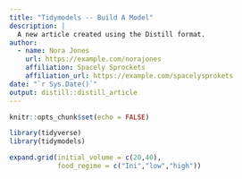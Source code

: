 ```yaml
---
title: "Tidymodels -- Build A Model"
description: |
  A new article created using the Distill format.
author:
  - name: Nora Jones 
    url: https://example.com/norajones
    affiliation: Spacely Sprockets
    affiliation_url: https://example.com/spacelysprokets
date: "`r Sys.Date()`"
output: distill::distill_article
---
```


```r
knitr::opts_chunk$set(echo = FALSE)
```


```r
library(tidyverse)
library(tidymodels)
```


```r
expand.grid(initial_volume = c(20,40),
            food_regime = c("Ini","low","high"))
```

